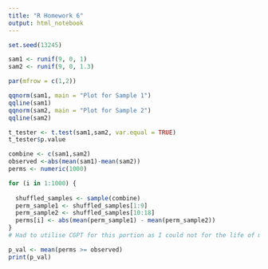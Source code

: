 ---
title: "R Homework 6"
output: html_notebook
---

```{r}
set.seed(13245)

sam1 <- runif(9, 0, 1)
sam2 <- runif(9, 0, 1.3)

par(mfrow = c(1,2))

```

```{r}
qqnorm(sam1, main = "Plot for Sample 1")
qqline(sam1)
qqnorm(sam2, main = "Plot for Sample 2")
qqline(sam2)
```

```{r}
t_tester <- t.test(sam1,sam2, var.equal = TRUE)
t_tester$p.value
```

```{r}
combine <- c(sam1,sam2)
observed <-abs(mean(sam1)-mean(sam2))
perms <- numeric(1000)
```
```{r}
for (i in 1:1000) {
  
  shuffled_samples <- sample(combine)
  perm_sample1 <- shuffled_samples[1:9]
  perm_sample2 <- shuffled_samples[10:18]
  perms[i] <- abs(mean(perm_sample1) - mean(perm_sample2))
}
# Had to utilise CGPT for this portion as I could not for the life of me figure out how to do it.
```

```{r}
p_val <- mean(perms >= observed)
print(p_val)
```

